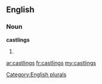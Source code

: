 ==English==

===Noun===
'''castlings'''

# {{plural of|[[castling]]}}

[[Category:English plurals]]

[[ar:castlings]]
[[fr:castlings]]
[[my:castlings]]